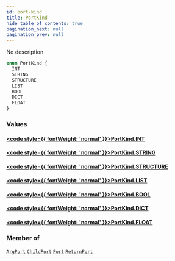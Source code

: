 ```yaml
---
id: port-kind
title: PortKind
hide_table_of_contents: true
pagination_next: null
pagination_prev: null
---
```








No description

```graphql
enum PortKind {
  INT
  STRING
  STRUCTURE
  LIST
  BOOL
  DICT
  FLOAT
}
```


### Values

#### [<code style={{ fontWeight: 'normal' }}>PortKind.<b>INT</b></code>](#) 
> 
> 

#### [<code style={{ fontWeight: 'normal' }}>PortKind.<b>STRING</b></code>](#) 
> 
> 

#### [<code style={{ fontWeight: 'normal' }}>PortKind.<b>STRUCTURE</b></code>](#) 
> 
> 

#### [<code style={{ fontWeight: 'normal' }}>PortKind.<b>LIST</b></code>](#) 
> 
> 

#### [<code style={{ fontWeight: 'normal' }}>PortKind.<b>BOOL</b></code>](#) 
> 
> 

#### [<code style={{ fontWeight: 'normal' }}>PortKind.<b>DICT</b></code>](#) 
> 
> 

#### [<code style={{ fontWeight: 'normal' }}>PortKind.<b>FLOAT</b></code>](#) 
> 
> 



### Member of

[`ArgPort`](/docs/schemas/arkitekt/objects/arg-port)  <Badge class="secondary" text="object"/><Bullet />[`ChildPort`](/docs/schemas/arkitekt/objects/child-port)  <Badge class="secondary" text="object"/><Bullet />[`Port`](/docs/schemas/arkitekt/interfaces/port)  <Badge class="secondary" text="interface"/><Bullet />[`ReturnPort`](/docs/schemas/arkitekt/objects/return-port)  <Badge class="secondary" text="object"/>



